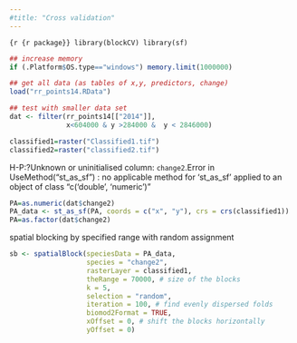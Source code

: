 ```yaml
---
#title: "Cross validation"
---
```


```{r {r package}}
library(blockCV)
library(sf)
```

```r
## increase memory
if (.Platform$OS.type=="windows") memory.limit(1000000)

## get all data (as tables of x,y, predictors, change)
load("rr_points14.RData")

## test with smaller data set
dat <- filter(rr_points14[["2014"]],
              x<604000 & y >284000 &  y < 2846000)
```

```r
classified1=raster("Classified1.tif")
classified2=raster("classified2.tif")
```

H-P:?Unknown or uninitialised column: `change2`.Error in UseMethod("st_as_sf") : 
  no applicable method for 'st_as_sf' applied to an object of class "c('double', 'numeric')"
```r
PA=as.numeric(dat$change2)
PA_data <- st_as_sf(PA, coords = c("x", "y"), crs = crs(classified1))
PA=as.factor(dat$change2)
```
spatial blocking by specified range with random assignment
```r
sb <- spatialBlock(speciesData = PA_data,
                   species = "change2",
                   rasterLayer = classified1,
                   theRange = 70000, # size of the blocks
                   k = 5,
                   selection = "random",
                   iteration = 100, # find evenly dispersed folds
                   biomod2Format = TRUE,
                   xOffset = 0, # shift the blocks horizontally
                   yOffset = 0)
```

